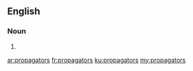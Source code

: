 ==English==

===Noun===
{{head|en|plural}}

# {{plural of|propagator|lang=en}}

[[ar:propagators]]
[[fr:propagators]]
[[ku:propagators]]
[[my:propagators]]